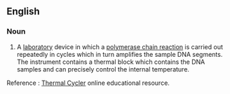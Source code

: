 ==English==

===Noun===
{{wikipedia}}
{{en-noun|head=[[thermal]] [[cycler]]}}

#{{genetics}} A [[laboratory]] device in which a [[polymerase chain reaction]] is carried out repeatedly in cycles which in turn amplifies the sample DNA segments.  The instrument contains a thermal block which contains the DNA samples and can precisely control the internal temperature.

Reference : [http://thermalcycler.net/ Thermal Cycler] online educational resource.